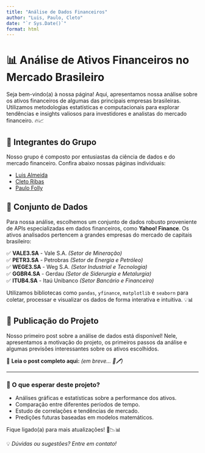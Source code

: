 ```yaml
---
title: "Análise de Dados Financeiros"
author: "Luis, Paulo, Cleto"
date: "`r Sys.Date()`"
format: html
---
```


# 📊 Análise de Ativos Financeiros no Mercado Brasileiro

Seja bem-vindo(a) à nossa página! Aqui, apresentamos nossa análise sobre os ativos financeiros de algumas das principais empresas brasileiras. Utilizamos metodologias estatísticas e computacionais para explorar tendências e insights valiosos para investidores e analistas do mercado financeiro. 🔥📈

## 👥 Integrantes do Grupo
Nosso grupo é composto por entusiastas da ciência de dados e do mercado financeiro. Confira abaixo nossas páginas individuais:

- [Luis Almeida](https://luisgralmeida2001.github.io/portfolio/)
- [Cleto Ribas](https://cletoribas.github.io/portfolio/)
- [Paulo Folly](https://github.com/paulofolly/portfolio)

## 📡 Conjunto de Dados

Para nossa análise, escolhemos um conjunto de dados robusto proveniente de APIs especializadas em dados financeiros, como **Yahoo! Finance**. Os ativos analisados pertencem a grandes empresas do mercado de capitais brasileiro:

✅ **VALE3.SA** - Vale S.A. *(Setor de Mineração)* <br>
✅ **PETR3.SA** - Petrobras *(Setor de Energia e Petróleo)* <br>
✅ **WEGE3.SA** - Weg S.A. *(Setor Industrial e Tecnologia)* <br>
✅ **GGBR4.SA** - Gerdau *(Setor de Siderurgia e Metalurgia)* <br>
✅ **ITUB4.SA** - Itaú Unibanco *(Setor Bancário e Financeiro)* <br>

Utilizamos bibliotecas como `pandas`, `yfinance`, `matplotlib` e `seaborn` para coletar, processar e visualizar os dados de forma interativa e intuitiva. 💡📊

## 📝 Publicação do Projeto

Nosso primeiro post sobre a análise de dados está disponível! Nele, apresentamos a motivação do projeto, os primeiros passos da análise e algumas previsões interessantes sobre os ativos escolhidos.

📢 **Leia o post completo aqui:** *(em breve... 📄🖊️)*

---

### 🔎 O que esperar deste projeto?

- Análises gráficas e estatísticas sobre a performance dos ativos.
- Comparação entre diferentes períodos de tempo.
- Estudo de correlações e tendências de mercado.
- Predições futuras baseadas em modelos matemáticos.

Fique ligado(a) para mais atualizações! 🚀📉📊

💡 *Dúvidas ou sugestões? Entre em contato!*

